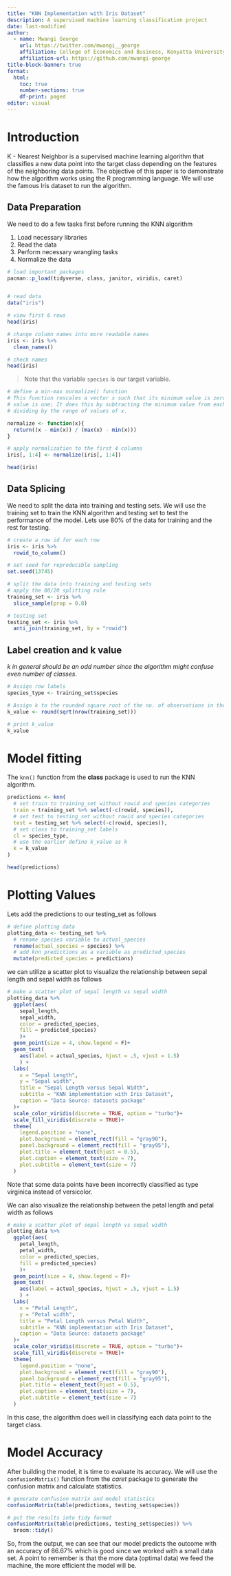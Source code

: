 ```yaml
---
title: "KNN Implementation with Iris Dataset"
description: A supervised machine learning classification project
date: last-modified
author: 
  - name: Mwangi George
    url: https://twitter.com/mwangi__george
    affiliation: College of Economics and Business, Kenyatta University
    affiliation-url: https://github.com/mwangi-george
title-block-banner: true
format: 
  html: 
    toc: true
    number-sections: true
    df-print: paged
editor: visual
---
```


# Introduction

K - Nearest Neighbor is a supervised machine learning algorithm that classifies a new data point into the target class depending on the features of the neighboring data points. The objective of this paper is to demonstrate how the algorithm works using the R programming language. We will use the famous Iris dataset to run the algorithm.

## Data Preparation

We need to do a few tasks first before running the KNN algorithm

1.  Load necessary libraries
2.  Read the data
3.  Perform necessary wrangling tasks
4.  Normalize the data

```r
# load important packages
pacman::p_load(tidyverse, class, janitor, viridis, caret)


# read data
data("iris")

# view first 6 rows
head(iris)

# change column names into more readable names
iris <- iris %>% 
  clean_names()

# check names 
head(iris)
```

> Note that the variable `species` is our target variable.

```r
# define a min-max normalize() function
# This function rescales a vector x such that its minimum value is zero and its maximum
# value is one; It does this by subtracting the minimum value from each value of x and
# dividing by the range of values of x.

normalize <- function(x){
  return((x - min(x)) / (max(x) - min(x)))
}

# apply normalization to the first 4 columns 
iris[, 1:4] <- normalize(iris[, 1:4])

head(iris)
```

## Data Splicing

We need to split the data into training and testing sets. We will use the training set to train the KNN algorithm and testing set to test the performance of the model. Lets use 80% of the data for training and the rest for testing.

```r
# create a row id for each row
iris <- iris %>% 
  rowid_to_column()

# set seed for reproducible sampling 
set.seed(13745)

# split the data into training and testing sets
# apply the 80/20 splitting rule
training_set <- iris %>% 
  slice_sample(prop = 0.8)

# testing set
testing_set <- iris %>% 
  anti_join(training_set, by = "rowid")
```

## Label creation and k value

::: column-margin
*k in general should be an odd number since the algorithm might confuse even number of classes*.
:::

```r
# Assign row labels
species_type <- training_set$species

# Assign k to the rounded square root of the no. of observations in the training set
k_value <- round(sqrt(nrow(training_set)))

# print k_value
k_value
```

# Model fitting

The `knn()` function from the **class** package is used to run the KNN algorithm.

```r
predictions <- knn(
  # set train to training_set without rowid and species categories
  train = training_set %>% select(-c(rowid, species)),
  # set test to testing_set without rowid and species categories
  test = testing_set %>% select(-c(rowid, species)),
  # set class to training_set labels
  cl = species_type,
  # use the earlier define k_value as k
  k = k_value
)

head(predictions)
```

# Plotting Values

Lets add the predictions to our testing_set as follows

```r

# define plotting data
plotting_data <- testing_set %>% 
  # rename species variable to actual_species
  rename(actual_species = species) %>% 
  # add knn predictions as a variable as predicted_species
  mutate(predicted_species = predictions)
```

we can utilize a scatter plot to visualize the relationship between sepal length and sepal width as follows

```r

# make a scatter plot of sepal length vs sepal width
plotting_data %>% 
  ggplot(aes(
    sepal_length, 
    sepal_width,
    color = predicted_species,
    fill = predicted_species)
    )+
  geom_point(size = 4, show.legend = F)+
  geom_text(
    aes(label = actual_species, hjust = .5, vjust = 1.5)
    ) +
  labs(
    x = "Sepal Length",
    y = "Sepal width",
    title = "Sepal Length versus Sepal Width",
    subtitle = "KNN implementation with Iris Dataset",
    caption = "Data Source: datasets package"
  )+
  scale_color_viridis(discrete = TRUE, option = "turbo")+
  scale_fill_viridis(discrete = TRUE)+
  theme(
    legend.position = "none",
    plot.background = element_rect(fill = "gray90"),
    panel.background = element_rect(fill = "gray95"),
    plot.title = element_text(hjust = 0.5),
    plot.caption = element_text(size = 7),
    plot.subtitle = element_text(size = 7)
  )
```

::: callout-warning
Note that some data points have been incorrectly classified as type virginica instead of versicolor.
:::

We can also visualize the relationship between the petal length and petal width as follows

```r
# make a scatter plot of sepal length vs sepal width
plotting_data %>% 
  ggplot(aes(
    petal_length, 
    petal_width,
    color = predicted_species,
    fill = predicted_species)
    )+
  geom_point(size = 4, show.legend = F)+
  geom_text(
    aes(label = actual_species, hjust = .5, vjust = 1.5)
    ) +
  labs(
    x = "Petal Length",
    y = "Petal width",
    title = "Petal Length versus Petal Width",
    subtitle = "KNN implementation with Iris Dataset",
    caption = "Data Source: datasets package"
  )+
  scale_color_viridis(discrete = TRUE, option = "turbo")+
  scale_fill_viridis(discrete = TRUE)+
  theme(
    legend.position = "none",
    plot.background = element_rect(fill = "gray90"),
    panel.background = element_rect(fill = "gray95"),
    plot.title = element_text(hjust = 0.5),
    plot.caption = element_text(size = 7),
    plot.subtitle = element_text(size = 7)
  )
```

In this case, the algorithm does well in classifying each data point to the target class.

# Model Accuracy

After building the model, it is time to evaluate its accuracy. We will use the `confusionMatrix()` function from the *caret* package to generate the confusion matrix and calculate statistics.

```r
# generate confusion matrix and model statistics 
confusionMatrix(table(predictions, testing_set$species))

# put the results into tidy format
confusionMatrix(table(predictions, testing_set$species)) %>% 
  broom::tidy()
```

So, from the output, we can see that our model predicts the outcome with an accuracy of 86.67% which is good since we worked with a small data set. A point to remember is that the more data (optimal data) we feed the machine, the more efficient the model will be.
